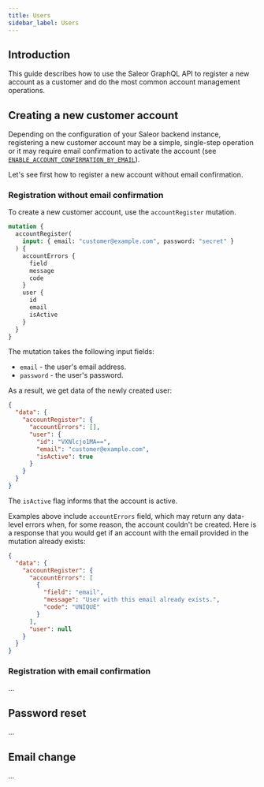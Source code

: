 ```yaml
---
title: Users
sidebar_label: Users
---
```


## Introduction

This guide describes how to use the Saleor GraphQL API to register a new account as a customer and do the most common account management operations.

## Creating a new customer account

Depending on the configuration of your Saleor backend instance, registering a new customer account may be a simple, single-step operation or it may require email confirmation to activate the account (see [`ENABLE_ACCOUNT_CONFIRMATION_BY_EMAIL`](developer/configuration.mdx#enable_account_confirmation_by_email)).

Let's see first how to register a new account without email confirmation.

### Registration without email confirmation

To create a new customer account, use the `accountRegister` mutation.

```graphql
mutation {
  accountRegister(
    input: { email: "customer@example.com", password: "secret" }
  ) {
    accountErrors {
      field
      message
      code
    }
    user {
      id
      email
      isActive
    }
  }
}
```

The mutation takes the following input fields:

- `email` - the user's email address.
- `password` - the user's password.

As a result, we get data of the newly created user:

```json
{
  "data": {
    "accountRegister": {
      "accountErrors": [],
      "user": {
        "id": "VXNlcjo1MA==",
        "email": "customer@example.com",
        "isActive": true
      }
    }
  }
}
```

The `isActive` flag informs that the account is active.

Examples above include `accountErrors` field, which may return any data-level errors when, for some reason, the account couldn't be created. Here is a response that you would get if an account with the email provided in the mutation already exists:

```json
{
  "data": {
    "accountRegister": {
      "accountErrors": [
        {
          "field": "email",
          "message": "User with this email already exists.",
          "code": "UNIQUE"
        }
      ],
      "user": null
    }
  }
}
```

### Registration with email confirmation

...

## Password reset

...

## Email change

...
